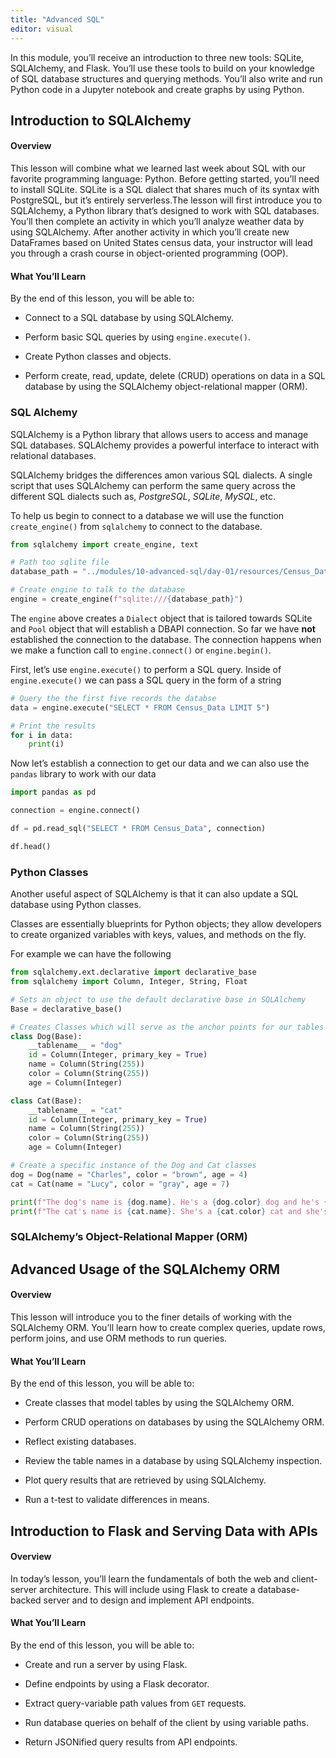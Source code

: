 ```yaml
---
title: "Advanced SQL"
editor: visual
---
```


In this module, you'll receive an introduction to three new tools: SQLite, SQLAlchemy, and Flask. You'll use these tools to build on your knowledge of SQL database structures and querying methods. You'll also write and run Python code in a Jupyter notebook and create graphs by using Python.

## Introduction to SQLAlchemy

#### Overview

This lesson will combine what we learned last week about SQL with our favorite programming language: Python. Before getting started, you'll need to install SQLite. SQLite is a SQL dialect that shares much of its syntax with PostgreSQL, but it's entirely serverless.The lesson will first introduce you to SQLAlchemy, a Python library that's designed to work with SQL databases. You'll then complete an activity in which you'll analyze weather data by using SQLAlchemy. After another activity in which you'll create new DataFrames based on United States census data, your instructor will lead you through a crash course in object-oriented programming (OOP).

#### What You'll Learn

By the end of this lesson, you will be able to:

-   Connect to a SQL database by using SQLAlchemy.

-   Perform basic SQL queries by using `engine.execute()`.

-   Create Python classes and objects.

-   Perform create, read, update, delete (CRUD) operations on data in a SQL database by using the SQLAlchemy object-relational mapper (ORM).

### SQL Alchemy

SQLAlchemy is a Python library that allows users to access and manage SQL databases. SQLAlchemy provides a powerful interface to interact with relational databases.

SQLAlchemy bridges the differences amon various SQL dialects. A single script that uses SQLAlchemy can perform the same query across the different SQL dialects such as, *PostgreSQL*, *SQLite*, *MySQL*, etc.

To help us begin to connect to a database we will use the function `create_engine()` from `sqlalchemy` to connect to the database.

```python
from sqlalchemy import create_engine, text

# Path too sqlite file
database_path = "../modules/10-advanced-sql/day-01/resources/Census_Data.sqlite"

# Create engine to talk to the database
engine = create_engine(f"sqlite:///{database_path}")
```

The `engine` above creates a `Dialect` object that is tailored towards SQLite and `Pool` object that will establish a DBAPI connection. So far we have **not** established the connection to the database. The connection happens when we make a function call to `engine.connect()` or `engine.begin()`.

First, let's use `engine.execute()` to perform a SQL query. Inside of `engine.execute()` we can pass a SQL query in the form of a string

```python
# Query the the first five records the databse
data = engine.execute("SELECT * FROM Census_Data LIMIT 5")

# Print the results
for i in data:
    print(i)
```

Now let's establish a connection to get our data and we can also use the `pandas` library to work with our data

```python
import pandas as pd

connection = engine.connect()

df = pd.read_sql("SELECT * FROM Census_Data", connection)

df.head()
```

### Python Classes

Another useful aspect of SQLAlchemy is that it can also update a SQL database using Python classes.

Classes are essentially blueprints for Python objects; they allow developers to create organized variables with keys, values, and methods on the fly. 

For example we can have the following

```python
from sqlalchemy.ext.declarative import declarative_base
from sqlalchemy import Column, Integer, String, Float

# Sets an object to use the default declarative base in SQLAlchemy
Base = declarative_base()

# Creates Classes which will serve as the anchor points for our tables
class Dog(Base):
    __tablename__ = "dog"
    id = Column(Integer, primary_key = True)
    name = Column(String(255))
    color = Column(String(255))
    age = Column(Integer)

class Cat(Base):
    __tablename__ = "cat"
    id = Column(Integer, primary_key = True)
    name = Column(String(255))
    color = Column(String(255))
    age = Column(Integer)

# Create a specific instance of the Dog and Cat classes
dog = Dog(name = "Charles", color = "brown", age = 4)
cat = Cat(name = "Lucy", color = "gray", age = 7)

print(f"The dog's name is {dog.name}. He's a {dog.color} dog and he's {dog.age} years old.")
print(f"The cat's name is {cat.name}. She's a {cat.color} cat and she's {cat.age} years old.")
```


### SQLAlchemy's Object-Relational Mapper (ORM)

## Advanced Usage of the SQLAlchemy ORM

#### Overview

This lesson will introduce you to the finer details of working with the SQLAlchemy ORM. You'll learn how to create complex queries, update rows, perform joins, and use ORM methods to run queries.

#### What You'll Learn

By the end of this lesson, you will be able to:

-   Create classes that model tables by using the SQLAlchemy ORM.

-   Perform CRUD operations on databases by using the SQLAlchemy ORM.

-   Reflect existing databases.

-   Review the table names in a database by using SQLAlchemy inspection.

-   Plot query results that are retrieved by using SQLAlchemy.

-   Run a t-test to validate differences in means.

## Introduction to Flask and Serving Data with APIs

#### Overview

In today's lesson, you'll learn the fundamentals of both the web and client-server architecture. This will include using Flask to create a database-backed server and to design and implement API endpoints.

#### What You'll Learn

By the end of this lesson, you will be able to:

-   Create and run a server by using Flask.

-   Define endpoints by using a Flask decorator.

-   Extract query-variable path values from `GET` requests.

-   Run database queries on behalf of the client by using variable paths.

-   Return JSONified query results from API endpoints.
